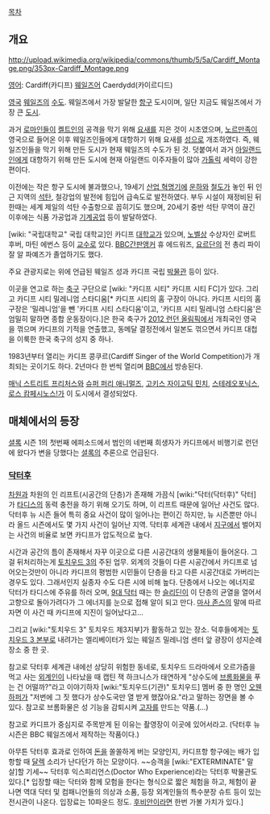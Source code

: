 [[목차]]
== 개요 ==
http://upload.wikimedia.org/wikipedia/commons/thumb/5/5a/Cardiff_Montage.png/353px-Cardiff_Montage.png

[[영어]]: Cardiff(카디프)
[[웨일즈]]어 Caerdydd(카이르디드)

[[영국]] [[웨일즈]]의 [[수도]]. 웨일즈에서 가장 발달한 [[항구]] 도시이며, 일단 지금도 웨일즈에서 가장 큰 [[도시]].

과거 [[로마]]인들이 [[켈트]]인의 공격을 막기 위해 [[요새]]를 지은 것이 시초였으며, [[노르만]]족이 영국으로 들어온 이후 웨일즈인들에게 대항하기 위해 요새를 [[성]]으로 개조하였다. 즉, 웨일즈인들을 막기 위해 만든 도시가 현재 웨일즈의 수도가 된 것. 덧붙여서 과거 [[아일랜드]]인에게 대항하기 위해 만든 도시에 현재 아일랜드 이주자들이 많아 [[가톨릭]] 세력이 강한 편이다.

이전에는 작은 항구 도시에 불과했으나, 19세기 [[산업 혁명]]기에 [[운하]]와 [[철도]]가 놓인 뒤 인근 지역의 [[석탄]], 철강업의 발전에 힘입어 급속도로 발전하였다. 부두 시설이 재정비된 뒤 한때는 세계 제일의 석탄 수출항으로 꼽히기도 했으며, 20세기 중반 석탄 무역이 끊긴 이후에는 식품 가공업과 [[기계]][[공업]] 등이 발달하였다.

[wiki: "국립대학교" 국립 대학교]인 카디프 [[대학교]]가 있으며, [[노벨상]] 수상자인 로버트 후버, 마틴 에번스 등이 [[교수]]로 있다. [[BBC]]간판앵커 휴 에드워즈, [[요르단]]의 전 총리 파이잘 알 파예즈가 졸업하기도 했다.

주요 관광지로는 위에 언급된 웨일즈 성과 카디프 국립 [[박물관]] 등이 있다.

이곳을 연고로 하는 [[축구]] 구단으로 [wiki: "카디프 시티" 카디프 시티 FC]가 있다. 그리고 카디프 시티 밀레니엄 스타디움[* 카디프 시티의 홈 구장이 아니다. 카디프 시티의 홈 구장은 '밀레니엄'을 뺀 '카디프 시티 스타디움'이고, '카디프 시티 밀레니엄 스타디움'은 엄밀히 말하면 종합 운동장이다.]은 한국 축구가 [[2012 런던 올림픽]]에서 개최국인 영국을 꺾으며 카디프의 기적을 연출했고, 동메달 결정전에서 일본도 꺾으면서 카디프 대첩을 이룩한 한국 축구의 성지 중 하나.

1983년부터 열리는 카디프 콩쿠르(Cardiff Singer of the World Competition)가 개최되는 곳이기도 하다. 2년마다 한 번씩 열리며 [[BBC]]에서 방송된다.

[[매닉 스트리트 프리처스]]와 [[슈퍼 퍼리 애니멀즈]], [[고키스 자이고틱 민치]], [[스테레오포닉스]], [[로스 캄페시노스!]]가 이 도시에서 결성되었다.
== 매체에서의 등장 ==
[[셜록(드라마)|셜록]] 시즌 1의 첫번째 에피소드에서 범인의 네번째 희생자가 카디프에서 비행기로 런던에 왔다가 변을 당했다는 [[셜록 홈즈(셜록)|셜록]]의 추론으로 언급된다.

=== [[닥터후]] ===
[[차원]]과 차원의 인 리프트(시공간의 단층)가 존재해 가끔식 [wiki:"닥터(닥터후)" 닥터]가 [[타디스]]의 동력 충전을 하기 위해 오기도 하며, 이 리프트 때문에 일어난 사건도 많다. 닥터후 뉴 시즌 들어 특히 중요 사건이 많이 일어나는 편이긴 하지만, 뉴 시즌뿐만 아니라 올드 시즌에서도 몇 가지 사건이 일어난 지역. 닥터후 세계관 내에서 [[지구]]에서 벌어지는 사건의 비율로 보면 카디프가 압도적으로 높다.

시간과 공간의 틈이 존재해서 자꾸 이곳으로 다른 시공간대의 생물체들이 들어온다. 그걸 뒤처리하는게 [[토치우드 3]]의 주된 업무. 외계의 것들이 다른 시공간에서 카디프로 넘어오는것만이 아니라 카디프의 평범한 시민들이 단층을 타고 다른 시공간대로 가버리는 경우도 있다. 그래서인지 실종자 수도 다른 시에 비해 높다. 단층에서 나오는 에너지로 닥터가 타디스에 주유를 하러 오며, [[9대 닥터]] 때는 한 [[슬리딘]]이 이 단층의 균열을 열어서 고향으로 돌아가려다가 그 에너지를 눈으로 접해 알이 되고 만다. [[마사 존스]]의 말에 따르자면 이 사건 때 카디프에 지진이 일어났다고...

그리고 [wiki:"토치우드 3" 토치우드 제3지부]가 활동하고 있는 장소. 덕후들에게는 [[토치우드 3 본부]]로 내려가는 엘리베이터가 있는 웨일즈 밀레니엄 센터 앞 광장이 성지순례장소 중 한 곳.

참고로 닥터후 세계관 내에선 상당히 위험한 동네로, 토치우드 드라마에서 오르가즘을 먹고 사는 [[외계인]]이 나타났을 때 캡틴 잭 하크니스가 태연하게 "상수도에 [[브롬]]화물을 푸는 건 어떨까?"라고 이야기하자 [wiki:"토치우드(기관)" 토치우드] 멤버 중 한 명인 [[오웬 하퍼]]가 "저번에 그 짓 했다가 상수도국만 열 받게 했잖아요."라고 말하는 장면을 볼 수 있다. 참고로 브롬화물은 성 기능을 감퇴시켜 [[고자]]를 만드는 약품.(…)

참고로 카디프가 중심지로 주목받게 된 이유는 촬영장이 이곳에 있어서라고. (닥터후 뉴 시즌은 BBC 웨일즈에서 제작하는 작품이다.)

아무튼 닥터후 효과로 인하여 [[돈]]을 쏠쏠하게 버는 모양인지, 카디프항 항구에는 배가 입항할 때 [[달렉]] 소리가 난다던가 하는 모양이다. ~~승객을 [wiki:"EXTERMINATE" 말살]할 기세~~ 닥터후 익스피리언스(Doctor Who Experience)라는 닥터후 박물관도 있다.[* 입장할 때는 닥터와 함께 모험을 한다는 형식으로 짧은 체험을 하고, 체험이 끝나면 역대 닥터 및 컴패니언들의 의상과 소품, 등장 외계인들의 특수분장 슈트 등이 있는 전시관이 나온다. 입장료는 10파운드 정도. [[후비안]]이라면 한번 가볼 가치가 있다.]
